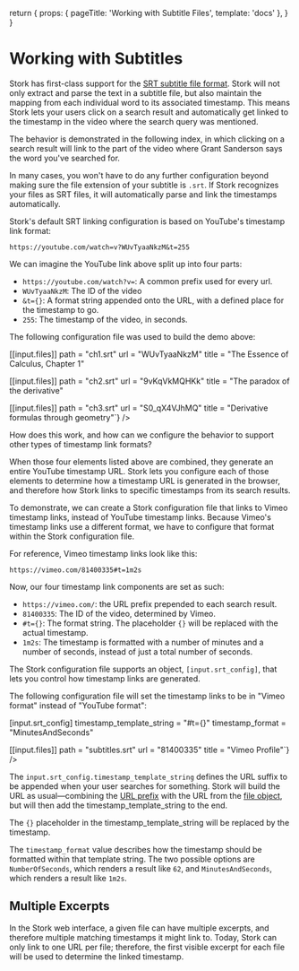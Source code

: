 
  return {
    props: { pageTitle: 'Working with Subtitle Files', template: 'docs' },
  }
}

# Working with Subtitles

Stork has first-class support for the [SRT subtitle file format](https://www.matroska.org/technical/subtitles.html#srt-subtitles). Stork will not only extract and parse the text in a subtitle file, but also maintain the mapping from each individual word to its associated timestamp. This means Stork lets your users click on a search result and automatically get linked to the timestamp in the video where the search query was mentioned.

The behavior is demonstrated in the following index, in which clicking on a search result will link to the part of the video where Grant Sanderson says the word you've searched for.

<Column>
  <Stork
    loadedIndexes={props.loadedIndexes}
    addLoadedIndex={props.addLoadedIndex}
    name="threeblue"
    placeholder="second derivative"
  />
</Column>

In many cases, you won't have to do any further configuration beyond making sure the file extension of your subtitle is `.srt`. If Stork recognizes your files as SRT files, it will automatically parse and link the timestamps automatically.

Stork's default SRT linking configuration is based on YouTube's timestamp link format:

```
https://youtube.com/watch=v?WUvTyaaNkzM&t=255
```

We can imagine the YouTube link above split up into four parts:

- `https://youtube.com/watch?v=`: A common prefix used for every url.
- `WUvTyaaNkzM`: The ID of the video
- `&t={}`: A format string appended onto the URL, with a defined place for the timestamp to go.
- `255`: The timestamp of the video, in seconds.

The following configuration file was used to build the demo above:

<Wide>
  <CodeBlock
    title="threeblue.toml"
    source={`[input]
base_directory = "3b1b"
url_prefix = "https://www.youtube.com/watch?v="
  
[[input.files]] 
path = "ch1.srt"
url = "WUvTyaaNkzM"
title = "The Essence of Calculus, Chapter 1"
  
[[input.files]]
path = "ch2.srt"
url = "9vKqVkMQHKk"
title = "The paradox of the derivative"
  
[[input.files]]
path = "ch3.srt"
url = "S0_qX4VJhMQ"
title = "Derivative formulas through geometry"`}
  />
</Wide>

How does this work, and how can we configure the behavior to support other types of timestamp link formats?

When those four elements listed above are combined, they generate an entire YouTube timestamp URL. Stork lets you configure each of those elements to determine how a timestamp URL is generated in the browser, and therefore how Stork links to specific timestamps from its search results.

To demonstrate, we can create a Stork configuration file that links to Vimeo timestamp links, instead of YouTube timestamp links. Because Vimeo's timestamp links use a different format, we have to configure that format within the Stork configuration file.

For reference, Vimeo timestamp links look like this:

```
https://vimeo.com/81400335#t=1m2s
```

Now, our four timestamp link components are set as such:

- `https://vimeo.com/`: the URL prefix prepended to each search result.
- `81400335`: The ID of the video, determined by Vimeo.
- `#t={}`: The format string. The placeholder `{}` will be replaced with the actual timestamp.
- `1m2s`: The timestamp is formatted with a number of minutes and a number of seconds, instead of just a total number of seconds.

The Stork configuration file supports an object, `[input.srt_config]`, that lets you control how timestamp links are generated.

The following configuration file will set the timestamp links to be in "Vimeo format" instead of "YouTube format":

<Wide>
  <CodeBlock
    title="vimeo.toml"
    source={`[input]
url_prefix = "https://vimeo.com/"
  
[input.srt_config]
timestamp_template_string = "#t={}"
timestamp_format = "MinutesAndSeconds"
  
[[input.files]]
path = "subtitles.srt"
url = "81400335"
title = "Vimeo Profile"`}
  />
</Wide>

The `input.srt_config.timestamp_template_string` defines the URL suffix to be appended when your user searches for something. Stork will build the URL as usual—combining the [URL prefix](/docs/config-ref) with the URL from the [file object](/docs/config-ref), but will then add the timestamp_template_string to the end.

The `{}` placeholder in the timestamp_template_string will be replaced by the timestamp.

The `timestamp_format` value describes how the timestamp should be formatted within that template string. The two possible options are `NumberOfSeconds`, which renders a result like `62`, and `MinutesAndSeconds`, which renders a result like `1m2s`.

## Multiple Excerpts

In the Stork web interface, a given file can have multiple excerpts, and therefore multiple matching timestamps it might link to. Today, Stork can only link to one URL per file; therefore, the first visible excerpt for each file will be used to determine the linked timestamp.
